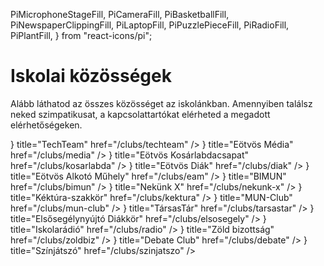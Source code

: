   PiMicrophoneStageFill,
  PiCameraFill,
  PiBasketballFill,
  PiNewspaperClippingFill,
  PiLaptopFill,
  PiPuzzlePieceFill,
  PiRadioFill,
  PiPlantFill,
} from "react-icons/pi";

# Iskolai közösségek

Alább láthatod az összes közösséget az iskolánkban. Amennyiben találsz neked szimpatikusat, a kapcsolattartókat elérheted a megadott elérhetőségeken.

<Cards>
  <Card
    icon={<PiMicrophoneStageFill />}
    title="TechTeam"
    href="/clubs/techteam"
  />
  <Card icon={<PiCameraFill />} title="Eötvös Média" href="/clubs/media" />
  <Card
    icon={<PiBasketballFill />}
    title="Eötvös Kosárlabdacsapat"
    href="/clubs/kosarlabda"
  />
  <Card
    icon={<PiNewspaperClippingFill />}
    title="Eötvös Diák"
    href="/clubs/diak"
  />
  <Card
    icon={<PiLaptopFill />}
    title="Eötvös Alkotó Műhely"
    href="/clubs/eam"
  />
  <Card icon={<ImHammer2 />} title="BIMUN" href="/clubs/bimun" />
  <Card
    icon={<MdVolunteerActivism />}
    title="Nekünk X"
    href="/clubs/nekunk-x"
  />
  <Card icon={<GiForestCamp />} title="Kéktúra-szakkör" href="/clubs/kektura" />
  <Card icon={<ImHammer2 />} title="MUN-Club" href="/clubs/mun-club" />
  <Card
    icon={<PiPuzzlePieceFill />}
    title="TársasTár"
    href="/clubs/tarsastar"
  />
  <Card
    icon={<GiHealthPotion />}
    title="Elsősegélynyújtó Diákkör"
    href="/clubs/elsosegely"
  />
  <Card icon={<PiRadioFill />} title="Iskolarádió" href="/clubs/radio" />
  <Card icon={<PiPlantFill />} title="Zöld bizottság" href="/clubs/zoldbiz" />
  <Card icon={<ImHammer2 />} title="Debate Club" href="/clubs/debate" />
  <Card icon={<FaMasksTheater />} title="Színjátszó" href="/clubs/szinjatszo" />
</Cards>
